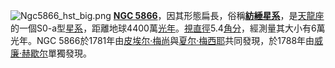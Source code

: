 [[File:Ngc5866_hst_big.png|left]]
'''[[NGC_5866|NGC 5866]]'''，因其形態扁長，俗稱'''[[紡綞星系|紡綞星系]]'''，是[[天龍座|天龍座]]的一個S0-a型[[星系|星系]]，距離地球4400萬[[光年|光年]]。[[視直徑|視直徑]]5.4[[角分|角分]]，經測量其大小有6萬光年。NGC 5866於1781年由[[皮埃尔·梅尚|皮埃尔·梅尚]]與[[夏尔·梅西耶|夏尔·梅西耶]]共同發現，於1788年由[[威廉·赫歇尔|威廉·赫歇尔]]單獨發現。